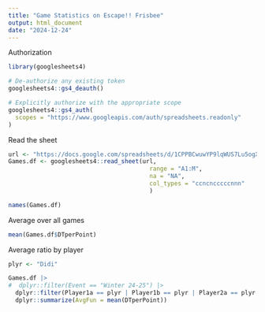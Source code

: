 ```yaml
---
title: "Game Statistics on Escape!! Frisbee"
output: html_document
date: "2024-12-24"
---
```


Authorization
```r
library(googlesheets4)

# De-authorize any existing token
googlesheets4::gs4_deauth()

# Explicitly authorize with the appropriate scope
googlesheets4::gs4_auth(
  scopes = "https://www.googleapis.com/auth/spreadsheets.readonly"
)
```

Read the sheet
```r
url <- "https://docs.google.com/spreadsheets/d/1CPPBCwuwYP9lqWUS7Lu5ogXHtdpX_-i_lzcdtsohbwY/edit#gid=0"
Games.df <- googlesheets4::read_sheet(url,
                                        range = "A1:M",
                                        na = "NA",
                                        col_types = "ccncncccccnnn"
                                        )
```

```r
names(Games.df)
```
Average over all games
```r
mean(Games.df$DTperPoint)
```

Average ratio by player
```r
plyr <- "Didi"

Games.df |>
#  dplyr::filter(Event == "Winter 24-25") |>
  dplyr::filter(Player1a == plyr | Player1b == plyr | Player2a == plyr | Player2b == plyr) |>
  dplyr::summarize(AvgFun = mean(DTperPoint))
```


